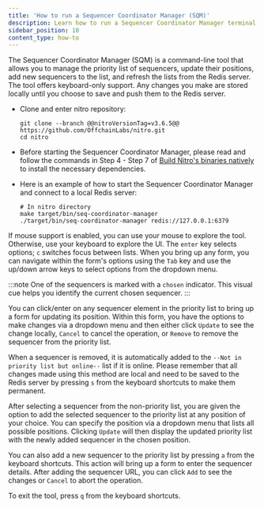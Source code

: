 ```yaml
---
title: 'How to run a Sequencer Coordinator Manager (SQM)'
description: Learn how to run a Sequencer Coordinator Manager terminal UI tool on your local machine.
sidebar_position: 10
content_type: how-to
---
```



The Sequencer Coordinator Manager (SQM) is a command-line tool that allows you to manage the priority list of sequencers, update their positions, add new sequencers to the list, and refresh the lists from the Redis server.
The tool offers keyboard-only support. Any changes you make are stored locally until you choose to save and push them to the Redis server.

- Clone and enter nitro repository:

  ```shell
  git clone --branch @@nitroVersionTag=v3.6.5@@ https://github.com/OffchainLabs/nitro.git
  cd nitro
  ```

- Before starting the Sequencer Coordinator Manager, please read and follow the commands in Step 4 - Step 7 of [Build Nitro's binaries natively](../nitro/01-build-nitro-locally.mdx#build-nitros-binaries-natively) to install the necessary dependencies.

- Here is an example of how to start the Sequencer Coordinator Manager and connect to a local Redis server:
  ```shell
  # In nitro directory
  make target/bin/seq-coordinator-manager
  ./target/bin/seq-coordinator-manager redis://127.0.0.1:6379
  ```

If mouse support is enabled, you can use your mouse to explore the tool. Otherwise, use your keyboard to explore the UI. The `enter` key selects options; `c` switches focus between lists.
When you bring up any form, you can navigate within the form's options using the `Tab` key and use the up/down arrow keys to select options from the dropdown menu.

<ImageZoom
  src="/img/run-node-seq-coordinator-manager.png"
  alt="Sequencer coordinator manager"
  className="img-600px"
/>

:::note
One of the sequencers is marked with a `chosen` indicator. This visual cue helps you identify the current chosen sequencer.
:::

You can click/enter on any sequencer element in the priority list to bring up a form for updating its position. Within this form, you have the options to make changes via a dropdown menu and then either click `Update` to see the change locally, `Cancel` to cancel the operation, or `Remove` to remove the sequencer from the priority list.

When a sequencer is removed, it is automatically added to the `--Not in priority list but online--` list if it is online. Please remember that all changes made using this method are local and need to be saved to the Redis server by pressing `s` from the keyboard shortcuts to make them permanent.

<ImageZoom src="/img/run-node-change-priority.png" alt="Change priority" className="img-600px" />

After selecting a sequencer from the non-priority list, you are given the option to add the selected sequencer to the priority list at any position of your choice. You can specify the position via a dropdown menu that lists all possible positions. Clicking `Update` will then display the updated priority list with the newly added sequencer in the chosen position.

<ImageZoom src="/img/run-node-add-to-priority.png" alt="Add to priority" className="img-600px" />

You can also add a new sequencer to the priority list by pressing `a` from the keyboard shortcuts. This action will bring up a form to enter the sequencer details. After adding the sequencer URL, you can click `Add` to see the changes or `Cancel` to abort the operation.

<ImageZoom src="/img/run-node-add-new-seq.png" alt="Add new Sequencer" className="img-600px" />

To exit the tool, press `q` from the keyboard shortcuts.
